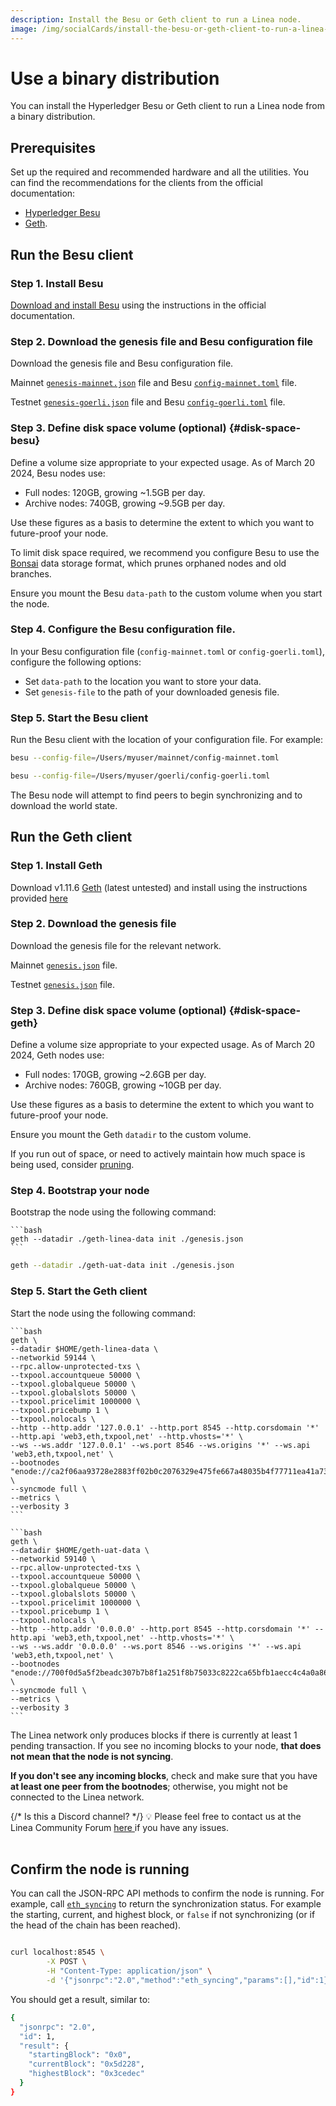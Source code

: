 ```yaml
---
description: Install the Besu or Geth client to run a Linea node.
image: /img/socialCards/install-the-besu-or-geth-client-to-run-a-linea-node.jpg
---
```




# Use a binary distribution

You can install the Hyperledger Besu or Geth client to run a Linea node from a binary distribution.

## Prerequisites

Set up the required and recommended hardware and all the utilities. You can find the recommendations for the clients from the
official documentation:

- [Hyperledger Besu](https://besu.hyperledger.org/public-networks/get-started/system-requirements)
- [Geth](https://geth.ethereum.org/docs/getting-started/hardware-requirements).

## Run the Besu client

### Step 1. Install Besu

[Download and install Besu](https://besu.hyperledger.org/public-networks/get-started/install/binary-distribution) using
the instructions in the official documentation. 

### Step 2. Download the genesis file and Besu configuration file 

Download the genesis file and Besu configuration file.

<Tabs groupId="networks" className="my-tabs">
  <TabItem value="mainnet" label="Mainnet">
  
  Mainnet [`genesis-mainnet.json`](pathname:///files/besu/genesis-mainnet.json) file and Besu
  [`config-mainnet.toml`](pathname:///files/besu/config-mainnet.toml) file.
  
  </TabItem>
  <TabItem value="testnet" label="Testnet">
  
  Testnet [`genesis-goerli.json`](pathname:///files/besu/genesis-goerli.json) file and Besu
  [`config-goerli.toml`](pathname:///files/besu/config-goerli.toml) file.
  
  </TabItem>
</Tabs>

### Step 3. Define disk space volume (optional) {#disk-space-besu}

Define a volume size appropriate to your expected usage. As of March 20 2024, Besu nodes use:

- Full nodes: 120GB, growing ~1.5GB per day.
- Archive nodes: 740GB, growing ~9.5GB per day.

Use these figures as a basis to determine the extent to which you want to future-proof your node.

To limit disk space required, we recommend you configure Besu to use the [Bonsai](https://besu.hyperledger.org/public-networks/concepts/data-storage-formats#bonsai-tries)
data storage format, which prunes orphaned nodes and old branches.

Ensure you mount the Besu `data-path` to the custom volume when you start the node.

<VolumeCreation />

### Step 4. Configure the Besu configuration file.

In your Besu configuration file (`config-mainnet.toml` or `config-goerli.toml`), configure the following options:

- Set `data-path` to the location you want to store your data. 
- Set `genesis-file` to the path of your downloaded genesis file.

### Step 5. Start the Besu client

Run the Besu client with the location of your configuration file. For example:

<Tabs groupId="networks" className="my-tabs">
  <TabItem value="mainnet" label="Mainnet">
  
  ```bash
  besu --config-file=/Users/myuser/mainnet/config-mainnet.toml
  ```
  
  </TabItem>
  <TabItem value="testnet" label="Testnet">
  
  ```bash
  besu --config-file=/Users/myuser/goerli/config-goerli.toml
  ```
  
  </TabItem>
</Tabs>

The Besu node will attempt to find peers to begin synchronizing and to download the world state. 

## Run the Geth client

### Step 1. Install Geth

Download v1.11.6 [Geth](https://geth.ethereum.org/downloads) (latest untested) and install using the instructions provided
[here](https://geth.ethereum.org/docs/getting-started/installing-geth)

### Step 2. Download the genesis file

Download the genesis file for the relevant network.

<Tabs groupId="networks" className="my-tabs">
  <TabItem value="mainnet" label="Mainnet">
  
  Mainnet [`genesis.json`](pathname:///files/genesis.json) file.
  
  </TabItem>
  <TabItem value="testnet" label="Testnet">
  
  Testnet [`genesis.json`](pathname:///files/testnet/genesis.json) file.
  
  </TabItem>
</Tabs>

### Step 3. Define disk space volume (optional) {#disk-space-geth}

Define a volume size appropriate to your expected usage. As of March 20 2024, Geth nodes use:
- Full nodes: 170GB, growing ~2.6GB per day.
- Archive nodes: 760GB, growing ~10GB per day.

Use these figures as a basis to determine the extent to which you want to future-proof your node.

Ensure you mount the Geth `datadir` to the custom volume.

If you run out of space, or need to actively maintain how much space is being used, consider
[pruning](https://geth.ethereum.org/docs/fundamentals/pruning).

<VolumeCreation />

### Step 4. Bootstrap your node

Bootstrap the node using the following command:

<Tabs groupId="networks" className="my-tabs">
  <TabItem value="mainnet" label="Mainnet">
  
    ```bash
    geth --datadir ./geth-linea-data init ./genesis.json
    ```
  
  </TabItem>
  <TabItem value="testnet" label="Testnet">
  
  ```bash
  geth --datadir ./geth-uat-data init ./genesis.json
  ```
  
  </TabItem>
</Tabs>

### Step 5. Start the Geth client

Start the node using the following command:

<Tabs groupId="networks" className="my-tabs">
  <TabItem value="mainnet" label="Mainnet">
  
    ```bash
    geth \
    --datadir $HOME/geth-linea-data \
    --networkid 59144 \
    --rpc.allow-unprotected-txs \
    --txpool.accountqueue 50000 \
    --txpool.globalqueue 50000 \
    --txpool.globalslots 50000 \
    --txpool.pricelimit 1000000 \
    --txpool.pricebump 1 \
    --txpool.nolocals \
    --http --http.addr '127.0.0.1' --http.port 8545 --http.corsdomain '*' --http.api 'web3,eth,txpool,net' --http.vhosts='*' \
    --ws --ws.addr '127.0.0.1' --ws.port 8546 --ws.origins '*' --ws.api 'web3,eth,txpool,net' \
    --bootnodes "enode://ca2f06aa93728e2883ff02b0c2076329e475fe667a48035b4f77711ea41a73cf6cb2ff232804c49538ad77794185d83295b57ddd2be79eefc50a9dd5c48bbb2e@3.23.106.165:30303,enode://eef91d714494a1ceb6e06e5ce96fe5d7d25d3701b2d2e68c042b33d5fa0e4bf134116e06947b3f40b0f22db08f104504dd2e5c790d8bcbb6bfb1b7f4f85313ec@3.133.179.213:30303,enode://cfd472842582c422c7c98b0f2d04c6bf21d1afb2c767f72b032f7ea89c03a7abdaf4855b7cb2dc9ae7509836064ba8d817572cf7421ba106ac87857836fa1d1b@3.145.12.13:30303" \
    --syncmode full \
    --metrics \
    --verbosity 3
    ```
  
  </TabItem>
  <TabItem value="testnet" label="Testnet">
  
    ```bash
    geth \
    --datadir $HOME/geth-uat-data \
    --networkid 59140 \
    --rpc.allow-unprotected-txs \
    --txpool.accountqueue 50000 \
    --txpool.globalqueue 50000 \
    --txpool.globalslots 50000 \
    --txpool.pricelimit 1000000 \
    --txpool.pricebump 1 \
    --txpool.nolocals \
    --http --http.addr '0.0.0.0' --http.port 8545 --http.corsdomain '*' --http.api 'web3,eth,txpool,net' --http.vhosts='*' \
    --ws --ws.addr '0.0.0.0' --ws.port 8546 --ws.origins '*' --ws.api 'web3,eth,txpool,net' \
    --bootnodes "enode://700f0d5a5f2beadc307b7b8f1a251f8b75033c8222ca65bfb1aecc4c4a0a86d6d6ef8420e780f6ace7cc3d1b837606b116109cc53b00931d3debc1346b9ccbb8@13.51.255.207:31001,enode://cbbaacaf47a005cb389b40f6676d63800cc65295aad0983e5ce9f2e5bf805274cded5ef313993a2564591d6caab6322c2a39a0b3a21143034378179c7d5ecd44@3.16.167.169:31001" \
    --syncmode full \
    --metrics \
    --verbosity 3
    ```
  </TabItem>
</Tabs>

The Linea network only produces blocks if there is currently at least 1 pending transaction. If you see no incoming blocks
to your node, **that does not mean that the node is not syncing**.

**If you don't see any incoming blocks**, check and make sure that you have **at least one peer from the bootnodes**;
otherwise, you might not be connected to the Linea network.

<aside>
  {/* Is this a Discord channel? */}
  💡 Please feel free to contact us at the Linea Community Forum <a href="https://community.linea.build/c/developer-support/5">
    here
  </a> if you have any issues.
</aside>
<br />

## Confirm the node is running

You can call the JSON-RPC API methods to confirm the node is running. For example, call
[`eth_syncing`](https://besu.hyperledger.org/public-networks/reference/api#eth_syncing) to return the synchronization status.
For example the starting, current, and highest block, or `false` if not synchronizing (or if the head of the chain has been reached).

```bash

curl localhost:8545 \
        -X POST \
        -H "Content-Type: application/json" \
        -d '{"jsonrpc":"2.0","method":"eth_syncing","params":[],"id":1}'

```

You should get a result, similar to:

```bash
{
  "jsonrpc": "2.0",
  "id": 1,
  "result": {
    "startingBlock": "0x0",
    "currentBlock": "0x5d228",
    "highestBlock": "0x3cedec"
  }
}
```
